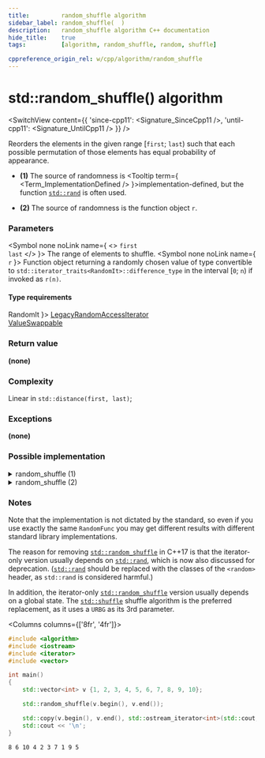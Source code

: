 ```yaml
---
title:         random_shuffle algorithm
sidebar_label: random_shuffle(  )
description:   random_shuffle algorithm C++ documentation
hide_title:    true
tags:          [algorithm, random_shuffle, random, shuffle]

cppreference_origin_rel: w/cpp/algorithm/random_shuffle
---
```



<!-- Terms -->


<!----------------- Codes ---------------------->


# std::random_shuffle() algorithm

<SwitchView content={{
  'since-cpp11': <Signature_SinceCpp11 />,
  'until-cpp11': <Signature_UntilCpp11 />
}} />

Reorders the elements in the given range [`first`; `last`) such that each possible permutation of those elements has equal probability of appearance.

- **(1)** The source of randomness is <Tooltip term={ <Term_ImplementationDefined /> }>implementation-defined</Tooltip>, but the function [`std::rand`](#) is often used.

- **(2)** The source of randomness is the function object `r`.

### Parameters

<SymbolTable>

  <Symbol none noLink name={ <> <code>first</code> <br/> <code>last</code> </> }>
    The range of elements to shuffle.
  </Symbol>
  <Symbol none noLink name={ <code>r</code> }>
    Function object returning a randomly chosen value of type convertible to <code>std::iterator_traits&lt;RandomIt&gt;::difference_type</code> in the interval [<code>0</code>; <code>n</code>) if invoked as <code>r(n)</code>.
  </Symbol>

</SymbolTable>

#### Type requirements

<SymbolTable>
  <Symbol none noLink name={ <code>RandomIt</code> }>
    <a href="/docs/named_req/LegacyRandomAccessIterator">LegacyRandomAccessIterator</a> <br/>
    <a href="/docs/named_req/ValueSwappable">ValueSwappable</a>
  </Symbol>
</SymbolTable>

### Return value

**(none)**

### Complexity

Linear in `std::distance(first, last)`;

### Exceptions

**(none)**

### Possible implementation

<details>
<summary>random_shuffle (1)</summary>

```cpp
template<class RandomIt>
void random_shuffle(RandomIt first, RandomIt last)
{
    typedef typename std::iterator_traits<RandomIt>::difference_type diff_t;

    for (diff_t i = last - first - 1; i > 0; --i)
    {
        using std::swap;
        swap(first[i], first[std::rand() % (i + 1)]);
        // rand() % (i + 1) is not actually correct, because the generated number
        // is not uniformly distributed for most values of i. A correct implementation
        // will need to essentially reimplement C++11 std::uniform_int_distribution,
        // which is beyond the scope of this example.
    }
}
```

</details>

<details>
<summary>random_shuffle (2)</summary>

```cpp
template<class RandomIt, class RandomFunc>
void random_shuffle(RandomIt first, RandomIt last, RandomFunc&& r)
{
    typedef typename std::iterator_traits<RandomIt>::difference_type diff_t;

    for (diff_t i = last - first - 1; i > 0; --i)
    {
        using std::swap;
        swap(first[i], first[r(i + 1)]);
    }
}
```

</details>

### Notes

Note that the implementation is not dictated by the standard, so even if you use exactly the same `RandomFunc` you may get different results with different standard library implementations.

The reason for removing [`std::random_shuffle`](#) in C++17 is that the iterator-only version usually depends on [`std::rand`](#), which is now also discussed for deprecation.
([`std::rand`](#) should be replaced with the classes of the `<random>` header, as `std::rand` is considered harmful.)

In addition, the iterator-only [`std::random_shuffle`](#) version usually depends on a global state. The [`std::shuffle`](/docs/std/algo/ordinary/shuffle) shuffle algorithm is the preferred replacement, as it uses a `URBG` as its 3rd parameter.

<Columns columns={['8fr', '4fr']}>
<div>

```cpp title='Main.cpp' showLineNumbers
#include <algorithm>
#include <iostream>
#include <iterator>
#include <vector>

int main()
{
    std::vector<int> v {1, 2, 3, 4, 5, 6, 7, 8, 9, 10};

    std::random_shuffle(v.begin(), v.end());

    std::copy(v.begin(), v.end(), std::ostream_iterator<int>(std::cout, " "));
    std::cout << '\n';
}
```

</div>
<div>

```plaintext title="Possible Output"
8 6 10 4 2 3 7 1 9 5
```

</div>
</Columns>

